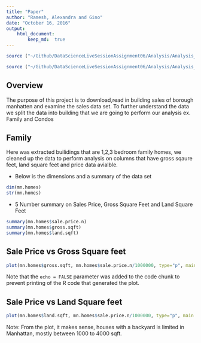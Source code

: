 ```yaml
---
title: "Paper"
author: "Ramesh, Alexandra and Gino"
date: "October 16, 2016"
output: 
    html_document:
        keep_md:  true
---
```


```r
source ("~/Github/DataScienceLiveSessionAssignment06/Analysis/Analysis_01.R")
```

```r
source ("~/Github/DataScienceLiveSessionAssignment06/Analysis/Analysis_02.R")
```

## Overview

The purpose of this project is to download,read in building sales of borough manhatten and examine the sales data set. To further understand the data we split the data into building that we are going to perform our analysis ex. Family and Condos   

## Family   

Here was extracted builidings that are 1,2,3 bedroom family homes, we cleaned up the data to perform analysis on columns that have gross sqaure feet, land square feet and price data avialble.

* Below is the dimensions and a summary of the data set

```r
dim(mn.homes)
str(mn.homes)
```

* 5 Number summary on Sales Price, Gross Square Feet and Land Square Feet
```r
summary(mn.homes$sale.price.n)
summary(mn.homes$gross.sqft)
summary(mn.homes$land.sqft)
```

## Sale Price vs Gross Square feet 


```r
plot(mn.homes$gross.sqft, mn.homes$sale.price.n/1000000, type="p", main = "Sale Price vs. Gross Square feet", xlab = "Gross Square Feet", ylab = "Sale Price in millions")
```

Note that the `echo = FALSE` parameter was added to the code chunk to prevent printing of the R code that generated the plot.


## Sale Price vs Land Square feet 


```r
plot(mn.homes$land.sqft, mn.homes$sale.price.n/1000000, type="p", main = "Sale Price vs. Land Square feet", xlab = "Land Square Feet", ylab = "Sale Price in millions")
```

Note: From the plot, it makes sense, houses with a backyard is limited in Manhattan, mostly between 1000 to 4000 sqft.
